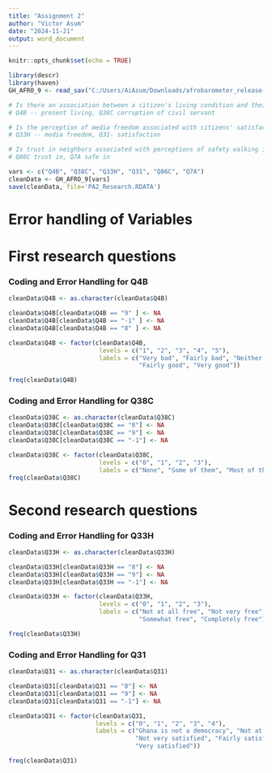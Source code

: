 ```yaml
---
title: "Assignment 2"
author: "Victor Asum"
date: "2024-11-21"
output: word_document
---
```


```r
knitr::opts_chunk$set(echo = TRUE)
```

```r
library(descr)
library(haven)
GH_AFRO_9 <- read_sav("C:/Users/AiAsum/Downloads/afrobarometer_release-dataset_gha_r9_en_2023-04-01.sav")

# Is there an association between a citizen's living condition and their perception of civil servant corruption?
# Q4B -- present living, Q38C corruption of civil servant

# Is the perception of media freedom associated with citizens' satisfaction with democracy in Ghana?
# Q33H -- media freedom, Q31- satisfaction

# Is trust in neighbors associated with perceptions of safety walking in local communities?
# Q86C trust in, Q7A safe in

vars <- c("Q4B", "Q38C", "Q33H", "Q31", "Q86C", "Q7A") 
cleanData <- GH_AFRO_9[vars]
save(cleanData, file='PA2_Research.RDATA')

```

# Error handling of Variables

# First research questions
### Coding and Error Handling for Q4B
```r
cleanData$Q4B <- as.character(cleanData$Q4B)

cleanData$Q4B[cleanData$Q4B == "9" ] <- NA
cleanData$Q4B[cleanData$Q4B == "-1" ] <- NA
cleanData$Q4B[cleanData$Q4B == "8" ] <- NA

cleanData$Q4B <- factor(cleanData$Q4B,
                         levels = c("1", "2", "3", "4", "5"),
                         labels = c("Very bad", "Fairly bad", "Neither good nor bad",
                                    "Fairly good", "Very good"))

freq(cleanData$Q4B)
```

### Coding and Error Handling for Q38C
```r
cleanData$Q38C <- as.character(cleanData$Q38C)
cleanData$Q38C[cleanData$Q38C == "8"] <- NA
cleanData$Q38C[cleanData$Q38C == "9"] <- NA
cleanData$Q38C[cleanData$Q38C == "-1"] <- NA

cleanData$Q38C <- factor(cleanData$Q38C,
                         levels = c("0", "1", "2", "3"),
                         labels = c("None", "Some of them", "Most of them", "All of them"))
freq(cleanData$Q38C)

```

# Second research questions
### Coding and Error Handling for Q33H
```r
cleanData$Q33H <- as.character(cleanData$Q33H)

cleanData$Q33H[cleanData$Q33H == "8"] <- NA
cleanData$Q33H[cleanData$Q33H == "9"] <- NA
cleanData$Q33H[cleanData$Q33H == "-1"] <- NA

cleanData$Q33H <- factor(cleanData$Q33H,
                         levels = c("0", "1", "2", "3"),
                         labels = c("Not at all free", "Not very free",
                                    "Somewhat free", "Completely free"))

freq(cleanData$Q33H)
```

### Coding and Error Handling for Q31
```r
cleanData$Q31 <- as.character(cleanData$Q31)

cleanData$Q31[cleanData$Q31 == "8"] <- NA
cleanData$Q31[cleanData$Q31 == "9"] <- NA
cleanData$Q31[cleanData$Q31 == "-1"] <- NA

cleanData$Q31 <- factor(cleanData$Q31,
                        levels = c("0", "1", "2", "3", "4"),
                        labels = c("Ghana is not a democracy", "Not at all satisfied", 
                                   "Not very satisfied", "Fairly satisfied", 
                                   "Very satisfied"))

freq(cleanData$Q31)

```
